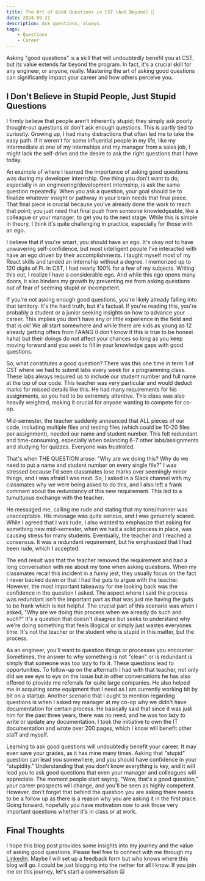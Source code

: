 ```yaml
---
title: The Art of Good Questions in CST (And Beyond) 🙋
date: 2024-09-21
description: Ask questions, always.
tags:
    - Questions
    - Career
---
```


Asking "good questions" is a skill that will undoubtedly benefit you at CST, but its value extends far beyond the program. In fact, it's a crucial skill for any engineer, or anyone, really. Mastering the art of asking good questions can significantly impact your career and how others perceive you.

## I Don't Believe in Stupid People, Just Stupid Questions

I firmly believe that people aren't inherently stupid; they simply ask poorly thought-out questions or don't ask enough questions. This is partly tied to curiosity. Growing up, I had many distractions that often led me to take the easy path. If it weren't for some influential people in my life, like my intermediate at one of my internships and my manager from a sales job, I might lack the self-drive and the desire to ask the right questions that I have today.

An example of where I learned the importance of asking good questions was during my developer internship. One thing you don't want to do, especially in an engineering/development internship, is ask the same question repeatedly. When you ask a question, your goal should be to finalize whatever insight or pathway in your brain needs that final piece. That final piece is crucial because you've already done the work to reach that point; you just need that final push from someone knowledgeable, like a colleague or your manager, to get you to the next stage. While this is simple in theory, I think it's quite challenging in practice, especially for those with an ego.

I believe that if you're smart, you should have an ego. It's okay not to have unwavering self-confidence, but most intelligent people I've interacted with have an ego driven by their accomplishments. I taught myself most of my React skills and landed an internship without a degree. I memorized up to 120 digits of Pi. In CST, I had nearly 100% for a few of my subjects. Writing this out, I realize I have a considerable ego. And while this ego opens many doors, it also hinders my growth by preventing me from asking questions out of fear of seeming stupid or incompetent.

If you're not asking enough good questions, you're likely already falling into that territory. It's the hard truth, but it's factual. If you're reading this, you're probably a student or a junior seeking insights on how to advance your career. This implies you don't have any or little experience in the field and that is ok! We all start somewhere and while there are kids as young as 12 already getting offers from FAANG (I don't know if this is true to be honest haha) but their doings do not affect your chances so long as you keep moving forward and you seek to fill in your knowledge gaps with good questions.

So, what constitutes a good question? There was this one time in term 1 of CST where we had to submit labs every week for a programming class. These labs always required us to include our student number and full name at the top of our code. This teacher was very particular and would deduct marks for missed details like this. He had many requirements for his assignments, so you had to be extremely attentive. This class was also heavily weighted, making it crucial for anyone wanting to compete for co-op.

Mid-semester, the teacher suddenly announced that ALL pieces of our code, including multiple files and testing files (which could be 10-20 files per assignment), needed our name and student number. This felt redundant and time-consuming, especially when balancing 6-7 other labs/assignments and studying for quizzes. Everyone was frustrated.

That's when THE QUESTION arose: "Why are we doing this? Why do we need to put a name and student number on every single file?" I was stressed because I'd seen classmates lose marks over seemingly minor things, and I was afraid I was next. So, I asked in a Slack channel with my classmates why we were being asked to do this, and I also left a frank comment about the redundancy of this new requirement. This led to a tumultuous exchange with the teacher.

He messaged me, calling me rude and stating that my tone/manner was unacceptable. His message was quite serious, and I was genuinely scared. While I agreed that I was rude, I also wanted to emphasize that asking for something new mid-semester, when we had a solid process in place, was causing stress for many students. Eventually, the teacher and I reached a consensus. It was a redundant requirement, but he emphasized that I had been rude, which I accepted.

The end result was that the teacher removed the requirement and had a long conversation with me about my tone when asking questions. When my classmates recall this incident in a funny jest, they usually focus on the fact I never backed down or that I had the guts to argue with the teacher. However, the most important takeaway for me looking back was the confidence in the question I asked. The aspect where I said the process was redundant isn't the important part as that was just me having the guts to be frank which is not helpful. The crucial part of this scenario was when I asked, "Why are we doing this process when we already do such and such?" It's a question that doesn't disagree but seeks to understand why we're doing something that feels illogical or simply just wastes everyones time. It's not the teacher or the student who is stupid in this matter, but the process.

As an engineer, you'll want to question things or processes you encounter. Sometimes, the answer to why something is not "clean" or is redundant is simply that someone was too lazy to fix it. These questions lead to opportunities. To follow-up on the aftermath I had with that teacher, not only did we see eye to eye on the issue but in other conversations he has also offered to provide me referrals for quite large companies. He also helped me in acquiring some equipment that I need as I am currently working bit by bit on a startup. Another scenario that I ought to mention regarding questions is when I asked my manager at my co-op why we didn't have documentation for certain process. He basically said that since it was just him for the past three years, there was no need, and he was too lazy to write or update any documentation. I took the initiative to own the IT documentation and wrote over 200 pages, which I know will benefit other staff and myself.

Learning to ask good questions will undoubtedly benefit your career. It may even save your grades, as it has mine many times. Asking that "stupid" question can lead you somewhere, and you should have confidence in your "stupidity." Understanding that you don't know everything is key, and it will lead you to ask good questions that even your manager and colleagues will appreciate. The moment people start saying, "Wow, that's a good question," your career prospects will change, and you'll be seen as highly competent. However, don't forget that behind the question you are asking there needs to be a follow up as there is a reason why you are asking it in the first place. Going forward, hopefully you have motivation now to ask those very important questions whether it's in class or at work.

## Final Thoughts

I hope this blog post provides some insights into my journey and the value of asking good questions. Please feel free to connect with me through my [LinkedIn](https://www.linkedin.com/in/edrogonzales/). Maybe I will set up a feedback form but who knows where this blog will go. I could be just blogging into the nether for all I know. If you join me on this journey, let's start a conversation 😃
